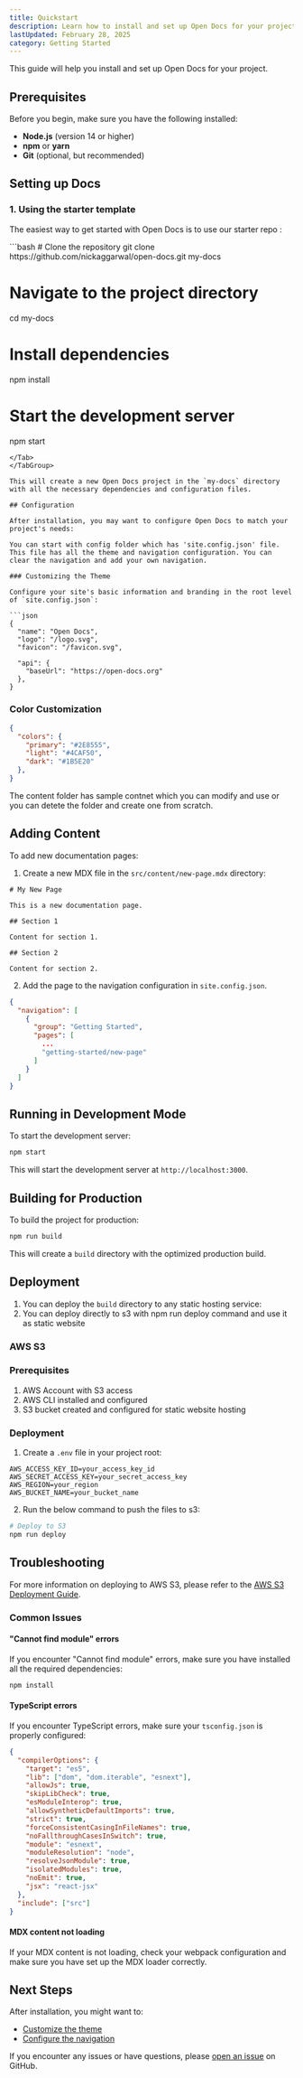 ```yaml
---
title: Quickstart
description: Learn how to install and set up Open Docs for your project
lastUpdated: February 28, 2025
category: Getting Started
---
```


This guide will help you install and set up Open Docs for your project.

## Prerequisites

Before you begin, make sure you have the following installed:

- **Node.js** (version 14 or higher)
- **npm** or **yarn**
- **Git** (optional, but recommended)

## Setting up Docs

### 1. Using the starter template 

The easiest way to get started with Open Docs is to use our starter repo :

<TabGroup>
<Tab title="npm">
```bash
# Clone the repository
git clone https://github.com/nickaggarwal/open-docs.git my-docs

# Navigate to the project directory
cd my-docs

# Install dependencies
npm install

# Start the development server
npm start
```
</Tab>
</TabGroup>

This will create a new Open Docs project in the `my-docs` directory with all the necessary dependencies and configuration files.

## Configuration

After installation, you may want to configure Open Docs to match your project's needs:

You can start with config folder which has 'site.config.json' file. This file has all the theme and navigation configuration. You can clear the navigation and add your own navigation.

### Customizing the Theme

Configure your site's basic information and branding in the root level of `site.config.json`:

```json
{
  "name": "Open Docs",
  "logo": "/logo.svg",
  "favicon": "/favicon.svg",
  
  "api": {
    "baseUrl": "https://open-docs.org"
  },
}
```

### Color Customization

```json
{
  "colors": {
    "primary": "#2E8555",
    "light": "#4CAF50",
    "dark": "#1B5E20"
  },
}
```


The content folder has sample contnet which you can modify and use or you can detete the folder and create one from scratch. 

## Adding Content

To add new documentation pages:

1. Create a new MDX file in the `src/content/new-page.mdx` directory:

```mdx
# My New Page

This is a new documentation page.

## Section 1

Content for section 1.

## Section 2

Content for section 2.
```

2. Add the page to the navigation configuration in `site.config.json`.

```json
{
  "navigation": [
    {
      "group": "Getting Started",
      "pages": [
        ...
        "getting-started/new-page"
      ]
    }
  ]
}
```

## Running in Development Mode

To start the development server:

```bash
npm start
```

This will start the development server at `http://localhost:3000`.

## Building for Production

To build the project for production:

```bash
npm run build
```

This will create a `build` directory with the optimized production build.

## Deployment

1. You can deploy the `build` directory to any static hosting service:
2. You can deploy directly to s3 with npm run deploy command and use it as static website 

### AWS S3

### Prerequisites

1. AWS Account with S3 access
2. AWS CLI installed and configured
3. S3 bucket created and configured for static website hosting

### Deployment 

1. Create a `.env` file in your project root:

```env
AWS_ACCESS_KEY_ID=your_access_key_id
AWS_SECRET_ACCESS_KEY=your_secret_access_key
AWS_REGION=your_region
AWS_BUCKET_NAME=your_bucket_name
```

2. Run the below command to push the files to s3:

```bash
# Deploy to S3
npm run deploy
```


## Troubleshooting

For more information on deploying to AWS S3, please refer to the [AWS S3 Deployment Guide](/docs/deployment/aws-deployment).


### Common Issues

#### "Cannot find module" errors

If you encounter "Cannot find module" errors, make sure you have installed all the required dependencies:

```bash
npm install
```

#### TypeScript errors

If you encounter TypeScript errors, make sure your `tsconfig.json` is properly configured:

```json
{
  "compilerOptions": {
    "target": "es5",
    "lib": ["dom", "dom.iterable", "esnext"],
    "allowJs": true,
    "skipLibCheck": true,
    "esModuleInterop": true,
    "allowSyntheticDefaultImports": true,
    "strict": true,
    "forceConsistentCasingInFileNames": true,
    "noFallthroughCasesInSwitch": true,
    "module": "esnext",
    "moduleResolution": "node",
    "resolveJsonModule": true,
    "isolatedModules": true,
    "noEmit": true,
    "jsx": "react-jsx"
  },
  "include": ["src"]
}
```

#### MDX content not loading

If your MDX content is not loading, check your webpack configuration and make sure you have set up the MDX loader correctly.

## Next Steps

After installation, you might want to:

- [Customize the theme](/docs/customization)
- [Configure the navigation](/docs/navigation-sidebar)

If you encounter any issues or have questions, please [open an issue](https://github.com/nickaggarwal/open-docs/issues) on GitHub. 